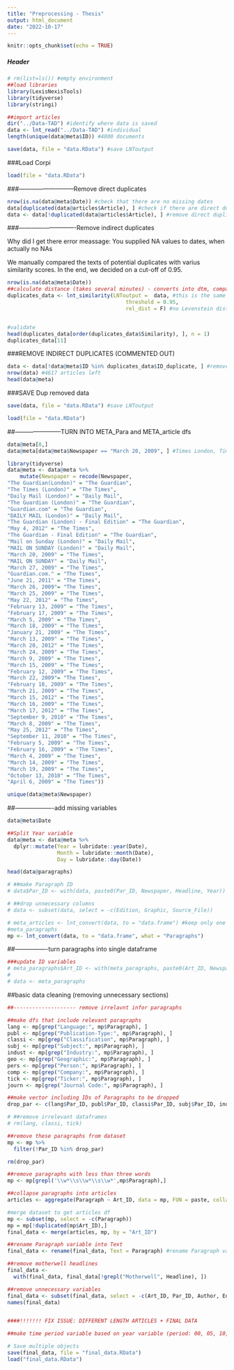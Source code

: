 ```yaml
---
title: "Preprocessing - Thesis"
output: html_document
date: "2022-10-17"
---
```


```r
knitr::opts_chunk$set(echo = TRUE)
```

##### Header
```r
# rm(list=ls()) #empty environment
##load libraries
library(LexisNexisTools)
library(tidyverse)
library(stringi)
```


```r
##import articles
dir("../Data-TAD") #identify where data is saved
data <- lnt_read("../Data-TAD") #individual
length(unique(data@meta$ID)) #4800 documents

save(data, file = "data.RData") #save LNToutput

```

###Load Corpi
```r
load(file = "data.RData")
```

###---------------------------Remove direct duplicates

```r
nrow(is.na(data@meta$Date)) #check that there are no missing dates
data[duplicated(data@articles$Article), ] #check if there are direct duplicates (there are 52)
data <- data[!duplicated(data@articles$Article), ] #remove direct duplicates
```


###----------------------------Remove indirect duplicates

Why did I get there error meassage: You supplied NA values to dates, when actually no NAs

We manually compared the texts of potential duplicates with varius similarity scores. In the end, we decided on a cut-off of 0.95.

```r
nrow(is.na(data@meta$Date))
##calculate distance (takes several minutes) - converts into dtm, compares articles published on same day, and calculates overlap
duplicates_data <- lnt_similarity(LNToutput =  data, #this is the same as similarity measure from quanteda, if rel-dist = off
                                      threshold = 0.95,
                                      rel_dist = F) #no Levenstein distance calculated - much faster


#validate
head(duplicates_data[order(duplicates_data$Similarity), ], n = 1)
duplicates_data[11]
```

###REMOVE INDIRECT DUPLICATES (COMMENTED OUT)
```r
data <- data[!data@meta$ID %in% duplicates_data$ID_duplicate, ] #remove duplicates
nrow(data) #4617 articles left
head(data@meta)
```
###SAVE Dup removed data
```r
save(data, file = "data.RData") #save LNToutput
```


```r
load(file = "data.RData")
```


##-----------------------TURN INTO META_Para and META_article dfs
```r
data@meta[8,] 
data@meta[data@meta$Newspaper == "March 20, 2009", ] #Times London, Times London, Times London

```
```r
library(tidyverse)
data@meta <- data@meta %>%
    mutate(Newspaper = recode(Newspaper,
"The Guardian(London)" = "The Guardian",            
"The Times (London)" = "The Times",          
"Daily Mail (London)" = "Daily Mail",
"The Guardian (London)" = "The Guardian",
"Guardian.com" = "The Guardian",                        
"DAILY MAIL (London)" = "Daily Mail",              
"The Guardian (London) - Final Edition" = "The Guardian",
"May 4, 2012" = "The Times",          
"The Guardian - Final Edition" = "The Guardian",
"Mail on Sunday (London)" = "Daily Mail",              
"MAIL ON SUNDAY (London)" = "Daily Mail",
"March 20, 2009" = "The Times",          
"MAIL ON SUNDAY" = "Daily Mail",                 
"March 27, 2009" = "The Times",                     
"Guardian.com." = "The Times",                       
"June 21, 2011" = "The Times",                       
"March 26, 2009"= "The Times",                       
"March 25, 2009" = "The Times",                      
"May 22, 2012" = "The Times",                        
"February 13, 2009" = "The Times",                 
"February 17, 2009" = "The Times",                   
"March 5, 2009" = "The Times",                       
"March 18, 2009" = "The Times",                       
"January 21, 2009" = "The Times",                     
"March 13, 2009" = "The Times",                       
"March 20, 2012" = "The Times",                       
"March 24, 2009" = "The Times",                      
"March 9, 2009" = "The Times",                        
"March 15, 2009" = "The Times",                       
"February 12, 2009" = "The Times",                    
"March 22, 2009"= "The Times",                  
"February 18, 2009" = "The Times",                    
"March 21, 2009" = "The Times",                      
"March 15, 2012" = "The Times",                      
"March 16, 2009" = "The Times",                       
"March 17, 2012" = "The Times",                       
"September 9, 2010" = "The Times",                    
"March 8, 2009" = "The Times",                       
"May 25, 2012" = "The Times",
"September 11, 2010" = "The Times",                   
"February 5, 2009" = "The Times",                     
"February 16, 2009" = "The Times",                    
"March 4, 2009" = "The Times",                        
"March 14, 2009" = "The Times",                       
"March 19, 2009" = "The Times",                       
"October 13, 2010" = "The Times",                     
"April 6, 2009" = "The Times"))

unique(data@meta$Newspaper)
```
##-------------------add missing variables
```r
data@meta$Date

##Split Year variable
data@meta <- data@meta %>%
  dplyr::mutate(Year = lubridate::year(Date), 
                Month = lubridate::month(Date), 
                Day = lubridate::day(Date))

head(data@paragraphs)

# ##make Paragraph ID
# data$Par_ID <- with(data, paste0(Par_ID, Newspaper, Headline, Year))

# ##drop unnecessary columns
# data <- subset(data, select = -c(Edition, Graphic, Source_File))
```

```r
# meta_articles <- lnt_convert(data, to = "data.frame") #keep only one df 
#meta_paragraphs
mp <- lnt_convert(data, to = "data.frame", what = "Paragraphs")
```

##----------------turn paragraphs into single dataframe
```r
###update ID variables
# meta_paragraphs$Art_ID <- with(meta_paragraphs, paste0(Art_ID, Newspaper, Headline, Date)) #new ID
# 
# data <- meta_paragraphs
```

##basic data cleaning (removing unnecessary sections)
```r


##-------------------- remove irrelavnt infor paragraphs

##make dfs that include relevant paragraphs
lang <- mp[grep("Language:", mp$Paragraph), ]
publ <- mp[grep("Publication-Type:", mp$Paragraph), ]
classi <- mp[grep("Classification", mp$Paragraph), ]
subj <- mp[grep("Subject:", mp$Paragraph), ]
indust <- mp[grep("Industry:", mp$Paragraph), ]
geo <- mp[grep("Geographic:", mp$Paragraph), ]
pers <- mp[grep("Person:", mp$Paragraph), ]
comp <- mp[grep("Company:", mp$Paragraph), ]
tick <- mp[grep("Ticker:", mp$Paragraph), ]
journ <- mp[grep("Journal Code:", mp$Paragraph), ]

##make vector including IDs of Paragraphs to be dropped
drop_par <- c(lang$Par_ID, publ$Par_ID, classi$Par_ID, subj$Par_ID, indust$Par_ID, geo$Par_ID, pers$Par_ID, comp$Par_ID, tick$Par_ID, journ$Par_ID)

# ##remove irrelevant dataframes
# rm(lang, classi, tick)

##remove these paragraphs from dataset 
mp <- mp %>%
  filter(!Par_ID %in% drop_par)

rm(drop_par)


```


```r
##remove paragraphs with less than three words
mp <- mp[grepl('\\w*\\s\\w*\\s\\w*',mp$Paragraph),]

##collapse paragraphs into articles
articles <- aggregate(Paragraph ~ Art_ID, data = mp, FUN = paste, collapse = "") 

#merge dataset to get articles df
mp <- subset(mp, select = -c(Paragraph))
mp = mp[!duplicated(mp$Art_ID),]
final_data <- merge(articles, mp, by = "Art_ID")

##rename Paragraph variable into Text
final_data <- rename(final_data, Text = Paragraph) #rename Paragraph value

##remove motherwell headlines
final_data <- 
  with(final_data, final_data[!grepl("Motherwell", Headline), ])

##remove unnecessary variables
final_data <- subset(final_data, select = -c(Art_ID, Par_ID, Author, Edition, Graphic, Month, Day, Section, Source_File))
names(final_data)


####!!!!!!! FIX ISSUE: DIFFERENT LENGTH ARTICLES + FINAL DATA
```

```r
##make time period variable based on year variable (period: 00, 05, 10, 15)


```



```r
# Save multiple objects
save(final_data, file = "final_data.RData")
load("final_data.RData")
```




